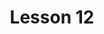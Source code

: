 ---
title: Lesson 12
description: Intro to standard functions, function imports, max(), min(), abs() and type()
---